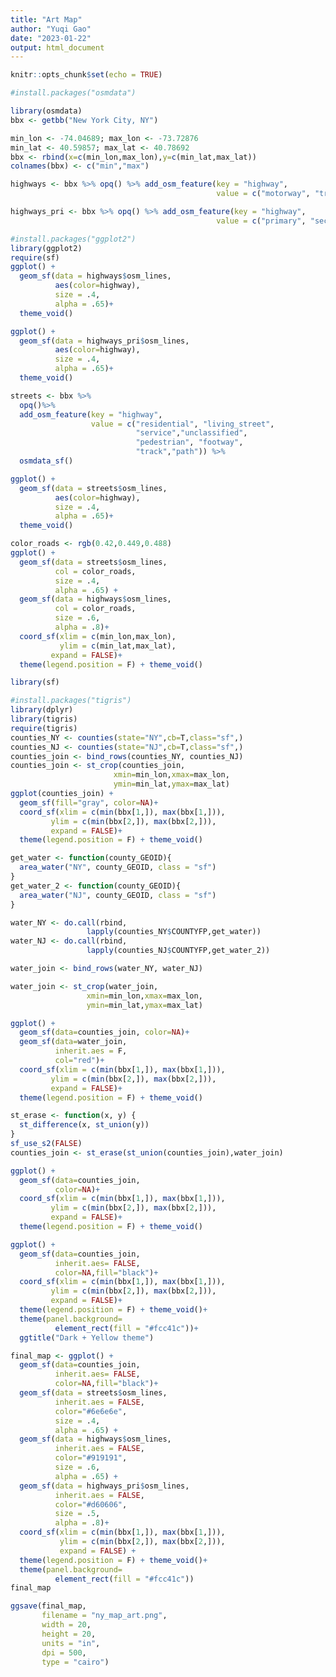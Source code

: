 ```yaml
---
title: "Art Map"
author: "Yuqi Gao"
date: "2023-01-22"
output: html_document
---
```


```r
knitr::opts_chunk$set(echo = TRUE)
```

```r
#install.packages("osmdata")
```

```r
library(osmdata)
bbx <- getbb("New York City, NY")
```
```r
min_lon <- -74.04689; max_lon <- -73.72876
min_lat <- 40.59857; max_lat <- 40.78692
bbx <- rbind(x=c(min_lon,max_lon),y=c(min_lat,max_lat))
colnames(bbx) <- c("min","max")
```


```r
highways <- bbx %>% opq() %>% add_osm_feature(key = "highway",
                                              value = c("motorway", "trunk", "primary", "secondary", "tertiary", "motorway_link", "trunk_link", "primary_link", "secondary_link", "tertiary_link")) %>% osmdata_sf()
```

```r
highways_pri <- bbx %>% opq() %>% add_osm_feature(key = "highway",
                                              value = c("primary", "secondary")) %>% osmdata_sf()
```


```r
#install.packages("ggplot2")
library(ggplot2)
require(sf)
ggplot() +
  geom_sf(data = highways$osm_lines,
          aes(color=highway),
          size = .4,
          alpha = .65)+
  theme_void()
```

```r
ggplot() +
  geom_sf(data = highways_pri$osm_lines,
          aes(color=highway),
          size = .4,
          alpha = .65)+
  theme_void()
```


```r
streets <- bbx %>%
  opq()%>%
  add_osm_feature(key = "highway", 
                  value = c("residential", "living_street",
                            "service","unclassified",
                            "pedestrian", "footway",
                            "track","path")) %>%
  osmdata_sf()
```

```r
ggplot() +
  geom_sf(data = streets$osm_lines,
          aes(color=highway),
          size = .4,
          alpha = .65)+
  theme_void()
```


```r
color_roads <- rgb(0.42,0.449,0.488)
ggplot() +
  geom_sf(data = streets$osm_lines,
          col = color_roads,
          size = .4,
          alpha = .65) +
  geom_sf(data = highways$osm_lines,
          col = color_roads,
          size = .6,
          alpha = .8)+
  coord_sf(xlim = c(min_lon,max_lon),
           ylim = c(min_lat,max_lat),
         expand = FALSE)+
  theme(legend.position = F) + theme_void()
```

```r
library(sf)
```


```r
#install.packages("tigris")
library(dplyr)
library(tigris)
require(tigris)
counties_NY <- counties(state="NY",cb=T,class="sf",)
counties_NJ <- counties(state="NJ",cb=T,class="sf",)
counties_join <- bind_rows(counties_NY, counties_NJ)
counties_join <- st_crop(counties_join,
                       xmin=min_lon,xmax=max_lon,
                       ymin=min_lat,ymax=max_lat)
ggplot(counties_join) + 
  geom_sf(fill="gray", color=NA)+
  coord_sf(xlim = c(min(bbx[1,]), max(bbx[1,])), 
         ylim = c(min(bbx[2,]), max(bbx[2,])),
         expand = FALSE)+
  theme(legend.position = F) + theme_void()
```

```r
get_water <- function(county_GEOID){
  area_water("NY", county_GEOID, class = "sf")
}
get_water_2 <- function(county_GEOID){
  area_water("NJ", county_GEOID, class = "sf")
}

water_NY <- do.call(rbind, 
                 lapply(counties_NY$COUNTYFP,get_water))
water_NJ <- do.call(rbind, 
                 lapply(counties_NJ$COUNTYFP,get_water_2))

water_join <- bind_rows(water_NY, water_NJ)

water_join <- st_crop(water_join,
                 xmin=min_lon,xmax=max_lon,
                 ymin=min_lat,ymax=max_lat)
```

```r
ggplot() + 
  geom_sf(data=counties_join, color=NA)+
  geom_sf(data=water_join,
          inherit.aes = F,
          col="red")+
  coord_sf(xlim = c(min(bbx[1,]), max(bbx[1,])), 
         ylim = c(min(bbx[2,]), max(bbx[2,])),
         expand = FALSE)+
  theme(legend.position = F) + theme_void()
```

```r
st_erase <- function(x, y) {
  st_difference(x, st_union(y))
}
sf_use_s2(FALSE)
counties_join <- st_erase(st_union(counties_join),water_join)
```

```r
ggplot() + 
  geom_sf(data=counties_join,
          color=NA)+
  coord_sf(xlim = c(min(bbx[1,]), max(bbx[1,])), 
         ylim = c(min(bbx[2,]), max(bbx[2,])),
         expand = FALSE)+
  theme(legend.position = F) + theme_void()
```

```r
ggplot() + 
  geom_sf(data=counties_join,
          inherit.aes= FALSE,
          color=NA,fill="black")+
  coord_sf(xlim = c(min(bbx[1,]), max(bbx[1,])), 
         ylim = c(min(bbx[2,]), max(bbx[2,])),
         expand = FALSE)+
  theme(legend.position = F) + theme_void()+
  theme(panel.background=
          element_rect(fill = "#fcc41c"))+
  ggtitle("Dark + Yellow theme")
```

```r
final_map <- ggplot() + 
  geom_sf(data=counties_join,
          inherit.aes= FALSE,
          color=NA,fill="black")+
  geom_sf(data = streets$osm_lines,
          inherit.aes = FALSE,
          color="#6e6e6e",
          size = .4,
          alpha = .65) +
  geom_sf(data = highways$osm_lines,
          inherit.aes = FALSE,
          color="#919191",
          size = .6,
          alpha = .65) +
  geom_sf(data = highways_pri$osm_lines,
          inherit.aes = FALSE,
          color="#d60606",
          size = .5,
          alpha = .8)+
  coord_sf(xlim = c(min(bbx[1,]), max(bbx[1,])), 
           ylim = c(min(bbx[2,]), max(bbx[2,])),
           expand = FALSE) +
  theme(legend.position = F) + theme_void()+
  theme(panel.background=
          element_rect(fill = "#fcc41c"))
final_map
```

```r
ggsave(final_map, 
       filename = "ny_map_art.png",
       width = 20, 
       height = 20, 
       units = "in",
       dpi = 500,
       type = "cairo")
```

